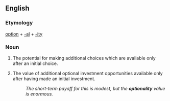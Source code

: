 ==English==
===Etymology===
[[option]] + [[-al]] + [[-ity]]

===Noun===
{{en-noun|optionalities}}
# The potential for making additional choices which are available only after an initial choice.
# {{finance|business}} The value of additional optional investment opportunities available only after having made an initial investment.
#:''The short-term payoff for this is modest, but the '''optionality''' value is enormous.''